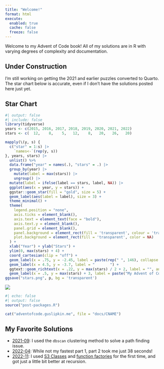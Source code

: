 ```yaml
---
title: "Welcome!"
format: html
execute: 
  enabled: true
  cache: false
  freeze: false
---
```


Welcome to my Advent of Code book! All of my solutions are in R with varying degrees of complexity and documentation.

::: {.callout-caution}

## Under Construction

I'm still working on getting the 2021 and earlier puzzles converted to Quarto. The star chart below is accurate, even if I don't have the solutions posted here just yet.

:::

## Star Chart

```r
#| output: false
#| include: false
library(tidyverse)
years <- c(2015, 2016, 2017, 2018, 2019, 2020, 2021, 2022)
stars <- c(  12,    8,    5,   12,    8,   20,   26,   20)

mapply(\(y, s) {
  c("star" = 1:s) |>
    `names<-`(rep(y, s))
}, years, stars) |>
  unlist() %>%
  data.frame("year" = names(.), "stars" = .) |>
  group_by(year) |>
    mutate(label = max(stars)) |>
    ungroup() |>
  mutate(label = ifelse(label == stars, label, NA)) |>
  ggplot(aes(x = year, y = stars)) +
  ggstar::geom_star(fill = "gold", size = 5) +
  geom_label(aes(label = label), size = 3) +
  theme_minimal() +
  theme(
    legend.position = "none",
    axis.ticks = element_blank(),
    axis.text = element_text(face = "bold"),
    axis.text.y = element_blank(),
    panel.grid = element_blank(),
    panel.background = element_rect(fill = 'transparent', colour = 'transparent'),
    plot.background = element_rect(fill = 'transparent', color = NA)
  ) +
  xlab("Year") + ylab("Stars") +
  ylim(0, max(stars) + 4) +
  coord_cartesian(clip = "off") +
  geom_label(x = .75, y = -2.45, label = paste(rep(" ", 146), collapse = ""), hjust = 0, fill = "white") +
  geom_label(x = 4.5, y = -3.7, label = "       ") +
  ggtext::geom_richtext(x = .22, y = max(stars) / 2 + 2, label = "", angle = 90, label.padding = unit(c(.6, 1.1, .4, 1.1), "lines")) +
  geom_label(x = .5, y = max(stars) + 3, label = paste("My Advent of Code Star Chart\nTotal Stars: ", sum(stars), "/", length(years) * 50), hjust = 0) -> p
ggsave("stars.png", p, bg = 'transparent')
```

![](stars.png)

```r
#| echo: false
#| output: false
source("post-packages.R")

cat("adventofcode.guslipkin.me", file = "docs/CNAME")
```

## My Favorite Solutions

- [2021-09](2021/09/2021-09.html): I used the `dbscan` clustering method to solve a path finding issue. 
- [2022-04](2022/04/2022-04.html): While not my fastest part 1, part 2 took me just 38 seconds!
- [2022-11](2022/11/2022-11.html): I used [S3 Classes](https://adv-r.hadley.nz/s3.html#s3) and [function factories](https://adv-r.hadley.nz/function-factories.html?q=function%20fac#function-factories) for the first time, and got just a little bit better at recursion.
